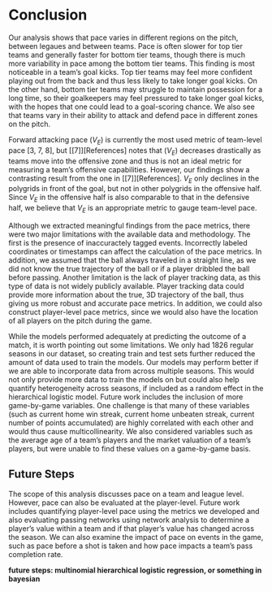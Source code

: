 # Conclusion 

Our analysis shows that pace varies in different regions on the pitch, between legaues and between teams. Pace is often slower for top tier teams and generally faster for bottom tier teams, though there is much more variability in pace among the bottom tier teams. This finding is most noticeable in a team's goal kicks. Top tier teams may feel more confident playing out from the back and thus less likely to take longer goal kicks. On the other hand, bottom tier teams may struggle to maintain possession for a long time, so their goalkeepers may feel pressured to take longer goal kicks, with the hopes that one could lead to a goal-scoring chance. We also see that teams vary in their ability to attack and defend pace in different zones on the pitch. 

Forward attacking pace ($V_E$) is currently the most used metric of team-level pace [3, 7, 8], but [[7]][References] notes that ($V_E$) decreases drastically as teams move into the offensive zone and thus is not an ideal metric for measuring a team's offensive capabilities. However, our findings show a contrasting result from the one in [[7]][References]. $V_E$ only declines in the polygrids in front of the goal, but not in other polygrids in the offensive half. Since $V_E$ in the offensive half is also comparable to that in the defensive half, we believe that $V_E$ is an appropriate metric to gauge team-level pace. 

Although we extracted meaningful findings from the pace metrics, there were two major limitations with the available data and methodology. The first is the presence of inaccuractely tagged events. Incorrectly labeled coordinates or timestamps can affect the calculation of the pace metrics. In addition, we assumed that the ball always traveled in a straight line, as we did not know the true trajectory of the ball or if a player dribbled the ball before passing. Another limitation is the lack of player tracking data, as this type of data is not widely publicly available. Player tracking data could provide more information about the true, 3D trajectory of the ball, thus giving us more robust and accurate pace metrics. In addition, we could also construct player-level pace metrics, since we would also have the location of all players on the pitch during the game. 

While the models performed adequately at predicting the outcome of a match, it is worth pointing out some limitations. We only had 1826 regular seasons in our dataset, so creating train and test sets further reduced the amount of data used to train the models. Our models may perform better if we are able to incorporate data from across multiple seasons. This would not only provide more data to train the models on but could also help quantify heterogeneity across seasons, if included as a random effect in the hierarchical logistic model. Future work includes the inclusion of more game-by-game variables. One challenge is that many of these variables (such as current home win streak, current home unbeaten streak, current number of points accumulated) are highly correlated with each other and would thus cause multicollinearity. We also considered variables such as the average age of a team's players and the market valuation of a team's players, but were unable to find these values on a game-by-game basis.  

## Future Steps 

The scope of this analysis discusses pace on a team and league level. However, pace can also be evaluated at the player-level. Future work includes quantifying player-level pace using the metrics we developed and also evaluating passing networks using network analysis to determine a player's value within a team and if that player's value has changed across the season. We can also examine the impact of pace on events in the game, such as pace before a shot is taken and how pace impacts a team's pass completion rate. 


**future steps: multinomial hierarchical logistic  regression, or something in bayesian**